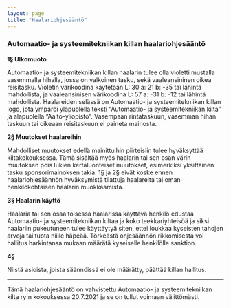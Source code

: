 ---
layout: page
title: "Haalariohjesääntö"
---
### Automaatio- ja systeemitekniikan killan haalariohjesääntö

**1§ Ulkomuoto**

Automaatio- ja systeemitekniikan killan haalarin tulee olla violetti mustalla vasemmalla hihalla, jossa on valkoinen tasku, sekä vaaleansininen oikea reisitasku. Violetin värikoodina käytetään L: 30 a: 21 b: -35 tai lähintä mahdollista, ja vaaleansinisen värikoodina L: 57 a: -31 b: -12 tai lähintä mahdollista. Haalareiden selässä on Automaatio- ja systeemitekniikan killan logo, jota ympäröi yläpuolella teksti “Automaatio- ja systeemitekniikan kilta” ja alapuolella “Aalto-yliopisto”. Vasempaan rintataskuun, vasemman hihan taskuun tai oikeaan reisitaskuun ei paineta mainosta. 

**2§ Muutokset haalareihin** 

Mahdolliset muutokset edellä mainittuihin piirteisiin tulee hyväksyttää kiltakokouksessa. Tämä sisältää myös haalarin tai sen osan värin muutoksen pois lukien kertaluonteiset muutokset, esimerkiksi yksittäinen tasku sponsorimainoksen takia. 1§ ja 2§ eivät koske ennen haalariohjesäännön hyväksymistä tilattuja haalareita tai oman henkilökohtaisen haalarin muokkaamista. 

**3§ Haalarin käyttö** 

Haalaria tai sen osaa toisessa haalarissa käyttävä henkilö edustaa Automaatio- ja systeemitekniikan kiltaa ja koko teekkariyhteisöä ja siksi haalariin pukeutuneen tulee käyttäytyä siten, ettei loukkaa kyseisten tahojen arvoja tai tuota niille häpeää. Törkeästä ohjesäännön rikkomisesta voi hallitus harkintansa mukaan määrätä kyseiselle henkilölle sanktion. 

**4§** 

Niistä asioista, joista säännöissä ei ole määrätty, päättää killan hallitus.


---


Tämä haalariohjesääntö on vahvistettu Automaatio- ja systeemitekniikan kilta ry:n kokouksessa 20.7.2021 ja se on tullut voimaan välittömästi.

